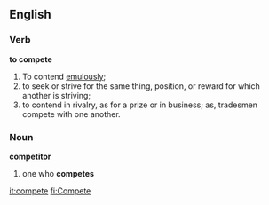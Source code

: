 ==English==
===Verb===
'''to compete'''
# To contend [[emulously]]; 
# to seek or strive for the same thing, position, or reward for which another is striving; 
# to contend in rivalry, as for a prize or in business; as, tradesmen compete with one another.

=== Noun ===
'''competitor'''
# one who '''competes'''

[[it:compete]]
[[fi:Compete]]